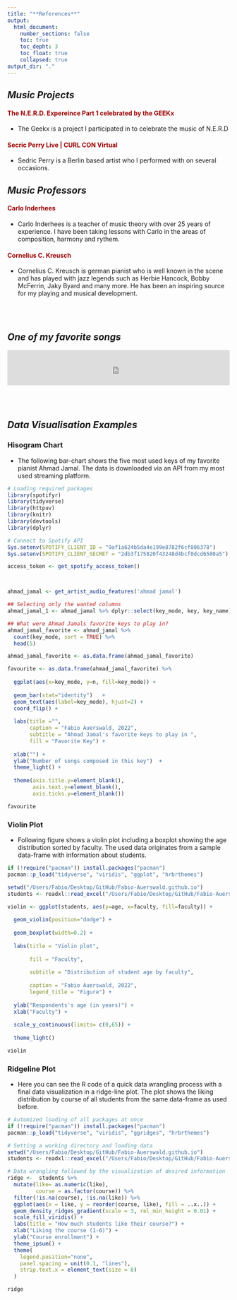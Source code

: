 ```yaml
---
title: "**References**"
output:
  html_document: 
    number_sections: false
    toc: true
    toc_depht: 3
    toc_float: true
    collapsed: true
output_dir: "."
---
```


<style>
a:link {
  color: #990000;
  background-color: transparent;
  text-decoration: none;
}

a:visited {
  color: pink;
  background-color: transparent;
  text-decoration: none;
}

a:hover {
  color: red;
  background-color: transparent;
  text-decoration: underline;
}

a:active {
  color: yellow;
  background-color: transparent;
  text-decoration: underline;
}

.nav>li>a {
    position: relative;
    display: block;
    padding: 10px 15px;
    color: #990000;
}
.nav-pills>li.active>a, .nav-pills>li.active>a:hover, .nav-pills>li.active>a:focus {
    color: #ffffff;
    background-color: #990000;
}
</style>

## *Music Projects*

#### <a href="https://www.youtube.com/watch?v=EjZedUpnmVI&t=2041s">The N.E.R.D. Expereince Part 1 celebrated by the GEEKx</a>
* The Geekx is a project I participated in to celebrate the music of  N.E.R.D 


#### <a href="https://youtu.be/GLKWujRzgxk?t=1484">Secric Perry Live | CURL CON Virtual</a>
* Sedric Perry is a Berlin based artist who I performed with on several occasions.


## *Music Professors*
#### <a href="https://www.musiktheorie-komposition.de/referenzen">Carlo Inderhees</a>
* Carlo Inderhees is a teacher of music theory with over 25 years of experience. I have been taking lessons with Carlo in the areas of composition, harmony and rythem.

#### <a href="https://www.corneliusclaudiokreusch.com/CCK.html">Cornelius C. Kreusch</a> 
* Cornelius C. Kreusch is german pianist who is well known in the scene and has played with jazz legends such as Herbie Hancock, Bobby McFerrin, Jaky Byard and many more. He has been an inspiring source for my playing and musical development. 

<br/><br/>

## *One of my favorite songs*

```{=html}
<iframe src="https://open.spotify.com/embed/track/4MIPpjKWw1lLVwS6tLhis1?utm_source=generator" width="100%" height="80" frameBorder="0" allowfullscreen="" allow="autoplay; clipboard-write; encrypted-media; fullscreen; picture-in-picture"></iframe>
```

<br/><br/>

## *Data Visualisation Examples* {.tabset .tabset-fade .tabset-pills}

### Hisogram Chart {.tabset}
* The following bar-chart shows the five most used keys of my favorite pianist Ahmad Jamal. The data is downloaded via an API from my most used streaming platform.

```r

# Loading required packages
library(spotifyr)
library(tidyverse)
library(httpuv)
library(knitr)
library(devtools)
library(dplyr)

# Connect to Spotify API
Sys.setenv(SPOTIFY_CLIENT_ID = "9af1a624b5da4e199e8782f6cf806378")
Sys.setenv(SPOTIFY_CLIENT_SECRET = "2db3f175820f43248d4bcf0dcd6580a5")

access_token <- get_spotify_access_token()



ahmad_jamal <- get_artist_audio_features('ahmad jamal')

## Selecting only the wanted columns
ahmad_jamal_1 <- ahmad_jamal %>% dplyr::select(key_mode, key, key_name)

## What were Ahmad Jamals favorite keys to play in?
ahmad_jamal_favorite <- ahmad_jamal %>% 
  count(key_mode, sort = TRUE) %>% 
  head(5) 

ahmad_jamal_favorite <- as.data.frame(ahmad_jamal_favorite)

favourite <- as.data.frame(ahmad_jamal_favorite) %>% 
  
  ggplot(aes(x=key_mode, y=n, fill=key_mode)) +
  
  geom_bar(stat="identity")   + 
  geom_text(aes(label=key_mode), hjust=2) +
  coord_flip() +
  
  labs(title ="",
       caption = "Fabio Auerswald, 2022",
       subtitle = "Ahmad Jamal's favorite keys to play in ",
       fill = "Favorite Key") +
  
  xlab("") +
  ylab("Number of songs composed in this key")  +
  theme_light() +
  
  theme(axis.title.y=element_blank(),
        axis.text.y=element_blank(),
        axis.ticks.y=element_blank())

```


```r
favourite

```




### Violin Plot {.tabset}
* Following figure shows a violin plot including a boxplot showing the age distribution sorted by faculty. The used data originates from a sample data-frame with information about students. 
```r

if (!require("pacman")) install.packages("pacman")
pacman::p_load("tidyverse", "viridis", "ggplot", "hrbrthemes")

setwd("/Users/Fabio/Desktop/GitHub/Fabio-Auerswald.github.io")
students <- readxl::read_excel("/Users/Fabio/Desktop/GitHub/Fabio-Auerswald.github.io/students.xlsx")

violin <- ggplot(students, aes(y=age, x=faculty, fill=faculty)) +
  
  geom_violin(position="dodge") +
  
  geom_boxplot(width=0.2) +
  
  labs(title = "Violin plot",
       
       fill = "Faculty",
       
       subtitle = "Distribution of student age by faculty",
       
       caption = "Fabio Auerswald, 2022",
       legend_title = "Figure") +
  
  ylab("Respondents's age (in years)") +
  xlab("Faculty") + 
  
  scale_y_continuous(limits= c(0,65)) +
  
  theme_light()

```

```r
violin
```


### Ridgeline Plot {.tabset}
* Here you can see the R code of a quick data wrangling process with a final data visualization in a ridge-line plot. The plot shows the liking distribution by course of all students from the same data-frame as used before.

``` r

# Automized loading of all packages at once
if (!require("pacman")) install.packages("pacman")
pacman::p_load("tidyverse", "viridis", "ggridges", "hrbrthemes")

# Setting a working directory and loading data
setwd("/Users/Fabio/Desktop/GitHub/Fabio-Auerswald.github.io")
students <- readxl::read_excel("/Users/Fabio/Desktop/GitHub/Fabio-Auerswald.github.io/students.xlsx")

# Data wrangling followed by the visualization of desired information
ridge <-  students %>%
  mutate(like= as.numeric(like),
         course = as.factor(course)) %>%
  filter(!is.na(course), !is.na(like)) %>%
  ggplot(aes(x = like, y = reorder(course, like), fill = ..x..)) +
  geom_density_ridges_gradient(scale = 3, rel_min_height = 0.01) +
  scale_fill_viridis() +
  labs(title = "How much students like their course?") +
  xlab("Liking the course (1-6)") +
  ylab("Course enrollment") +
  theme_ipsum() +
  theme(
    legend.position="none",
    panel.spacing = unit(0.1, "lines"),
    strip.text.x = element_text(size = 8)
  )
```

```r

ridge

```
